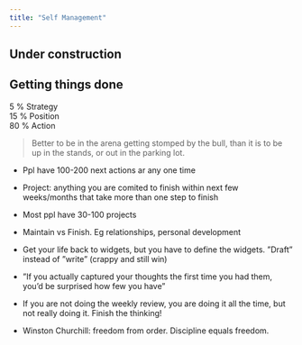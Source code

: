 ```yaml
---
title: "Self Management"
---
```


:::{.callout-caution}
# Under construction
:::

## Getting things done

5 % Strategy  
15 % Position  
80 % Action  

> Better to be in the arena getting stomped by the bull, than it is to be up in the stands, or out in the parking lot.

* Ppl have 100-200 next actions ar any one time
* Project: anything you are comited to finish within next few weeks/months that take more than one step to finish
* Most ppl have 30-100 projects
* Maintain vs Finish. Eg relationships, personal development

* Get your life back to widgets, but you have to define the widgets. ”Draft” instead of ”write” (crappy and still win)
* ”If you actually captured your thoughts the first time you had them, you’d be surprised how few you have”
* If you are not doing the weekly review, you are doing it all the time, but not really doing it. Finish the thinking!
* Winston Churchill: freedom from order. Discipline equals freedom.
